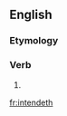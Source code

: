 ==English==

===Etymology===
{{suffix|intend|eth|lang=en}}

===Verb===
{{head|en|verb form}}

# {{en-archaic third-person singular of|intend}}

[[fr:intendeth]]
